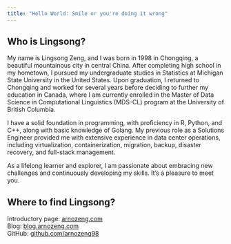 ```yaml
---
title: "Hello World: Smile or you're doing it wrong"
---
```


## Who is Lingsong?

My name is Lingsong Zeng, and I was born in 1998 in Chongqing, a beautiful mountainous city in central China. After completing high school in my hometown, I pursued my undergraduate studies in Statistics at Michigan State University in the United States. Upon graduation, I returned to Chongqing and worked for several years before deciding to further my education in Canada, where I am currently enrolled in the Master of Data Science in Computational Linguistics (MDS-CL) program at the University of British Columbia.

I have a solid foundation in programming, with proficiency in R, Python, and C++, along with basic knowledge of Golang. My previous role as a Solutions Engineer provided me with extensive experience in data center operations, including virtualization, containerization, migration, backup, disaster recovery, and full-stack management.

As a lifelong learner and explorer, I am passionate about embracing new challenges and continuously developing my skills. It's a pleasure to meet you.

## Where to find Lingsong?

Introductory page: [arnozeng.com](https://arnozeng.com/) <br>
Blog: [blog.arnozeng.com](https://blog.arnozeng.com/)    <br>
GitHub: [github.com/arnozeng98](https://github.com/arnozeng98/)